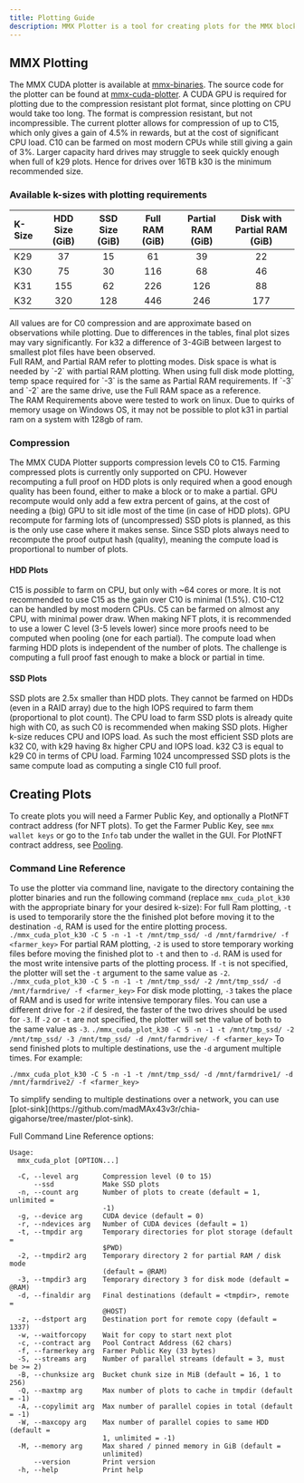 ```yaml
---
title: Plotting Guide
description: MMX Plotter is a tool for creating plots for the MMX blockchain.
---
```



## MMX Plotting
The MMX CUDA plotter is available at [mmx-binaries](https://github.com/madMAx43v3r/mmx-binaries).
The source code for the plotter can be found at [mmx-cuda-plotter](https://github.com/madMAx43v3r/mmx-cuda-plotter).
A CUDA GPU is required for plotting due to the compression resistant plot format, since plotting on CPU would take too long.
The format is compression resistant, but not incompressible. The current plotter allows for compression of up to C15, which only gives a gain of 4.5% in rewards, but at the cost of significant CPU load.
C10 can be farmed on most modern CPUs while still giving a gain of 3%. Larger capacity hard drives may struggle to seek quickly enough when full of k29 plots. Hence for drives over 16TB k30 is the minimum recommended size.

### Available k-sizes with plotting requirements
| K-Size | HDD Size (GiB) | SSD Size (GiB) | Full RAM (GiB) | Partial RAM (GiB) | Disk with Partial RAM (GiB) |
|:-------|:----------:|:----------:|:--------------:|:-----------------:|:---------------:|
| K29  |  37    |    15    |      61    |       39      |      22     |
| K30  |  75    |    30    |     116    |       68      |      46     |
| K31  |  155   |    62    |     226    |      126      |      88     |
| K32  |  320   |    128   |     446    |      246      |     177     |

<Aside>All values are for C0 compression and are approximate based on observations while plotting. Due to differences in the tables, final plot sizes may vary significantly. For k32 a difference of 3-4GiB between largest to smallest plot files have been observed.</Aside>
<Aside>Full RAM, and Partial RAM refer to plotting modes. Disk space is what is needed by `-2` with partial RAM plotting. When using full disk mode plotting, temp space required for `-3` is the same as Partial RAM requirements. If `-3` and `-2` are the same drive, use the Full RAM space as a reference.</Aside>
<Aside type="caution">The RAM Requirements above were tested to work on linux. Due to quirks of memory usage on Windows OS, it may not be possible to plot k31 in partial ram on a system with 128gb of ram.</Aside>

### Compression
The MMX CUDA Plotter supports compression levels C0 to C15. Farming compressed plots is currently only supported on CPU.
However recomputing a full proof on HDD plots is only required when a good enough quality has been found, either to make a block or to make a partial.
GPU recompute would only add a few extra percent of gains, at the cost of needing a (big) GPU to sit idle most of the time (in case of HDD plots).
GPU recompute for farming lots of (uncompressed) SSD plots is planned, as this is the only use case where it makes sense.
Since SSD plots always need to recompute the proof output hash (quality), meaning the compute load is proportional to number of plots.

#### HDD Plots
C15 is _possible_ to farm on CPU, but only with ~64 cores or more. It is not recommended to use C15 as the gain over C10 is minimal (1.5%).
C10-C12 can be handled by most modern CPUs. C5 can be farmed on almost any CPU, with minimal power draw.
When making NFT plots, it is recommended to use a lower C level (3-5 levels lower) since more proofs need to be computed when pooling (one for each partial).
The compute load when farming HDD plots is independent of the number of plots. The challenge is computing a full proof fast enough to make a block or partial in time.

#### SSD Plots
SSD plots are 2.5x smaller than HDD plots. They cannot be farmed on HDDs (even in a RAID array) due to the high IOPS required to farm them (proportional to plot count).
The CPU load to farm SSD plots is already quite high with C0, as such C0 is recommended when making SSD plots. Higher k-size reduces CPU and IOPS load.
As such the most efficient SSD plots are k32 C0, with k29 having 8x higher CPU and IOPS load. k32 C3 is equal to k29 C0 in terms of CPU load.
Farming 1024 uncompressed SSD plots is the same compute load as computing a single C10 full proof.

## Creating Plots
To create plots you will need a Farmer Public Key, and optionally a PlotNFT contract address (for NFT plots). To get the Farmer Public Key, see `mmx wallet keys` or go to the `Info` tab under the wallet in the GUI.
For PlotNFT contract address, see [Pooling](../../software/cli-commands/#pooling).

### Command Line Reference
To use the plotter via command line, navigate to the directory containing the plotter binaries and run the following command (replace `mmx_cuda_plot_k30` with the appropriate binary for your desired k-size):
<Tabs>
    <TabItem label="Full RAM">
        For full Ram plotting, `-t` is used to temporarily store the the finished plot before moving it to the destination `-d`, RAM is used for the entire plotting process.
        ```
        ./mmx_cuda_plot_k30 -C 5 -n -1 -t /mnt/tmp_ssd/ -d /mnt/farmdrive/ -f <farmer_key>
        ```
    </TabItem>
    <TabItem label="Partial RAM">
        For partial RAM plotting, `-2` is used to store temporary working files before moving the finished plot to `-t` and then to `-d`. RAM is used for the most write intensive parts of the plotting process. If `-t` is not specified, the plotter will set the `-t` argument to the same value as `-2`.
        ```
        ./mmx_cuda_plot_k30 -C 5 -n -1 -t /mnt/tmp_ssd/ -2 /mnt/tmp_ssd/ -d /mnt/farmdrive/ -f <farmer_key>
        ```
    </TabItem>
    <TabItem label="Disk Mode">
        For disk mode plotting, `-3` takes the place of RAM and is used for write intensive temporary files. You can use a different drive for `-2` if desired, the faster of the two drives should be used for `-3`. If `-2` or `-t` are not specified, the plotter will set the value of both to the same value as `-3`.
        ```
        ./mmx_cuda_plot_k30 -C 5 -n -1 -t /mnt/tmp_ssd/ -2 /mnt/tmp_ssd/ -3 /mnt/tmp_ssd/ -d /mnt/farmdrive/ -f <farmer_key>
        ```
    </TabItem>
</Tabs>
To send finished plots to multiple destinations, use the `-d` argument multiple times. For example:
```
./mmx_cuda_plot_k30 -C 5 -n -1 -t /mnt/tmp_ssd/ -d /mnt/farmdrive1/ -d /mnt/farmdrive2/ -f <farmer_key>
```
<Aside>To simplify sending to multiple destinations over a network, you can use [plot-sink](https://github.com/madMAx43v3r/chia-gigahorse/tree/master/plot-sink).</Aside>


Full Command Line Reference options:

```
Usage:
  mmx_cuda_plot [OPTION...]

  -C, --level arg      Compression level (0 to 15)
      --ssd            Make SSD plots
  -n, --count arg      Number of plots to create (default = 1, unlimited =
                       -1)
  -g, --device arg     CUDA device (default = 0)
  -r, --ndevices arg   Number of CUDA devices (default = 1)
  -t, --tmpdir arg     Temporary directories for plot storage (default =
                       $PWD)
  -2, --tmpdir2 arg    Temporary directory 2 for partial RAM / disk mode
                       (default = @RAM)
  -3, --tmpdir3 arg    Temporary directory 3 for disk mode (default = @RAM)
  -d, --finaldir arg   Final destinations (default = <tmpdir>, remote =
                       @HOST)
  -z, --dstport arg    Destination port for remote copy (default = 1337)
  -w, --waitforcopy    Wait for copy to start next plot
  -c, --contract arg   Pool Contract Address (62 chars)
  -f, --farmerkey arg  Farmer Public Key (33 bytes)
  -S, --streams arg    Number of parallel streams (default = 3, must be >= 2)
  -B, --chunksize arg  Bucket chunk size in MiB (default = 16, 1 to 256)
  -Q, --maxtmp arg     Max number of plots to cache in tmpdir (default = -1)
  -A, --copylimit arg  Max number of parallel copies in total (default = -1)
  -W, --maxcopy arg    Max number of parallel copies to same HDD (default =
                       1, unlimited = -1)
  -M, --memory arg     Max shared / pinned memory in GiB (default =
                       unlimited)
      --version        Print version
  -h, --help           Print help
  ```